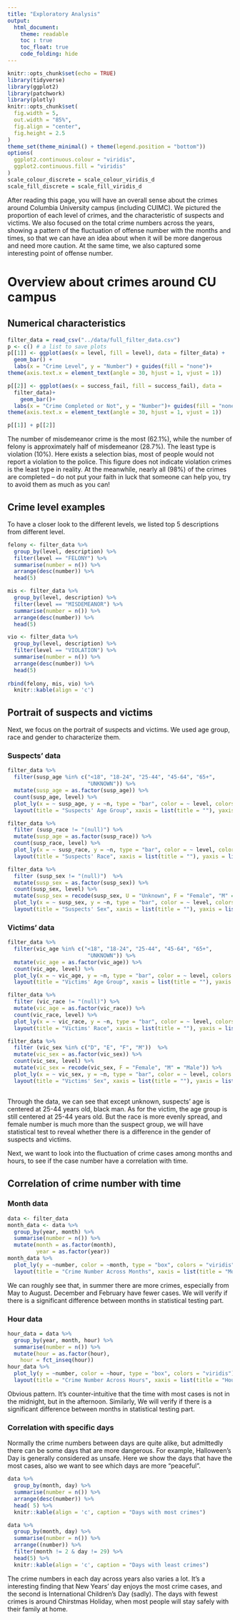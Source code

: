```yaml
---
title: "Exploratory Analysis"
output:
  html_document:
    theme: readable
    toc : true
    toc_float: true
    code_folding: hide
---
```


```r
knitr::opts_chunk$set(echo = TRUE)
library(tidyverse)
library(ggplot2)
library(patchwork)
library(plotly)
knitr::opts_chunk$set(
  fig.width = 5,
  out.width = "85%",
  fig.align = "center",
  fig.height = 2.5
)
theme_set(theme_minimal() + theme(legend.position = "bottom"))
options(
  ggplot2.continuous.colour = "viridis",
  ggplot2.continuous.fill = "viridis"
)
scale_colour_discrete = scale_colour_viridis_d
scale_fill_discrete = scale_fill_viridis_d
```
After reading this page, you will have an overall sense about the crimes around Columbia University campus (including CUIMC). 
We pictured the proportion of each level of crimes, and the characteristic of suspects and victims. We also focused on the total crime numbers across the years, showing a pattern of the fluctuation of offense number with the months and times, so that we can have an idea about when it will be more dangerous and need more caution. At the same time, we also captured some interesting point of offense number.

# Overview about crimes around CU campus

## Numerical characteristics
```r
filter_data = read_csv("../data/full_filter_data.csv")
p <- c() # a list to save plots
p[[1]] <- ggplot(aes(x = level, fill = level), data = filter_data) + 
  geom_bar() +
  labs(x = "Crime Level", y = "Number") + guides(fill = "none")+
theme(axis.text.x = element_text(angle = 30, hjust = 1, vjust = 1))

p[[2]] <- ggplot(aes(x = success_fail, fill = success_fail), data = 
  filter_data)+
    geom_bar()+
  labs(x = "Crime Completed or Not", y = "Number")+ guides(fill = "none") +
theme(axis.text.x = element_text(angle = 30, hjust = 1, vjust = 1))

p[[1]] + p[[2]]
```

The number of misdemeanor crime is the most (62.1%), while the number of felony is approximately half of misdemeanor (28.7%). The least type is violation (10%). Here exists a selection bias, most of people would not report a violation to the police. This figure does not indicate violation crimes is the least type in reality. At the meanwhile, nearly all (98%) of the crimes are completed -- do not put your faith in luck that someone can help you, try to avoid them as much as you can! 

## Crime level examples
To have a closer look to the different levels, we listed top 5 descriptions from different level. 
```r
felony <- filter_data %>% 
  group_by(level, description) %>% 
  filter(level == "FELONY") %>% 
  summarise(number = n()) %>% 
  arrange(desc(number)) %>% 
  head(5)

mis <- filter_data %>% 
  group_by(level, description) %>% 
  filter(level == "MISDEMEANOR") %>% 
  summarise(number = n()) %>% 
  arrange(desc(number)) %>% 
  head(5)

vio <- filter_data %>% 
  group_by(level, description) %>% 
  filter(level == "VIOLATION") %>% 
  summarise(number = n()) %>% 
  arrange(desc(number)) %>% 
  head(5)
  
rbind(felony, mis, vio) %>% 
  knitr::kable(align = 'c')
```

## Portrait of suspects and victims {.tabset}

Next, we focus on the portrait of suspects and victims. We used age group, race and gender to characterize them.

### Suspects' data
```r
filter_data %>% 
  filter(susp_age %in% c("<18", "18-24", "25-44", "45-64", "65+",
                         "UNKNOWN")) %>%
  mutate(susp_age = as.factor(susp_age)) %>% 
  count(susp_age, level) %>% 
  plot_ly(x = ~ susp_age, y = ~n, type = "bar", color = ~ level, colors = "viridis") %>% 
  layout(title = "Suspects' Age Group", xaxis = list(title = ""), yaxis = list(title = "Number"))

filter_data %>% 
  filter (susp_race != "(null)") %>% 
  mutate(susp_age = as.factor(susp_race)) %>% 
  count(susp_race, level) %>% 
  plot_ly(x = ~ susp_race, y = ~n, type = "bar", color = ~ level, colors = "viridis") %>% 
  layout(title = "Suspects' Race", xaxis = list(title = ""), yaxis = list(title = "Number"))

filter_data %>% 
  filter (susp_sex != "(null)")  %>% 
  mutate(susp_sex = as.factor(susp_sex)) %>% 
  count(susp_sex, level) %>% 
  mutate(susp_sex = recode(susp_sex, U = "Unknown", F = "Female", "M" = "Male")) %>% 
  plot_ly(x = ~ susp_sex, y = ~n, type = "bar", color = ~ level, colors = "viridis") %>% 
  layout(title = "Suspects' Sex", xaxis = list(title = ""), yaxis = list(title = "Number"))
```

### Victims' data
```r
filter_data %>% 
  filter(vic_age %in% c("<18", "18-24", "25-44", "45-64", "65+",
                         "UNKNOWN")) %>%
  mutate(vic_age = as.factor(vic_age)) %>% 
  count(vic_age, level) %>% 
  plot_ly(x = ~ vic_age, y = ~n, type = "bar", color = ~ level, colors = "viridis") %>% 
  layout(title = "Victims' Age Group", xaxis = list(title = ""), yaxis = list(title = "Number"))

filter_data %>% 
  filter (vic_race != "(null)") %>% 
  mutate(vic_age = as.factor(vic_race)) %>% 
  count(vic_race, level) %>% 
  plot_ly(x = ~ vic_race, y = ~n, type = "bar", color = ~ level, colors = "viridis") %>% 
  layout(title = "Victims' Race", xaxis = list(title = ""), yaxis = list(title = "Number"))

filter_data %>% 
  filter (vic_sex %in% c("D", "E", "F", "M"))  %>% 
  mutate(vic_sex = as.factor(vic_sex)) %>% 
  count(vic_sex, level) %>% 
  mutate(vic_sex = recode(vic_sex, F = "Female", "M" = "Male")) %>% 
  plot_ly(x = ~ vic_sex, y = ~n, type = "bar", color = ~ level, colors = "viridis") %>% 
  layout(title = "Victims' Sex", xaxis = list(title = ""), yaxis = list(title = "Number"))
```

## {-}

Through the data, we can see that except unknown, suspects' age is centered at 25-44 years old, black man. As for the victim, the age group is still centered at 25-44 years old. But the race is more evenly spread, and female number is much more than the suspect group, we will have statistical test to reveal whether there is a difference in the gender of suspects and victims.

Next, we want to look into the fluctuation of crime cases among months and hours, to see if the case number have a correlation with time.

## Correlation of crime number with time
### Month data
```r
data <- filter_data
month_data <- data %>%  
  group_by(year, month) %>% 
  summarise(number = n()) %>% 
  mutate(month = as.factor(month),
         year = as.factor(year))
month_data %>% 
  plot_ly(y = ~number, color = ~month, type = "box", colors = "viridis") %>% 
  layout(title = "Crime Number Across Months", xaxis = list(title = "Month"), yaxis = list(title = "Number"))
```
We can roughly see that, in summer there are more crimes, especially from May to August. December and February have fewer cases. We will verify if there is a significant difference between months in statistical testing part.

### Hour data
```r
hour_data = data %>% 
  group_by(year, month, hour) %>% 
  summarise(number = n()) %>%
  mutate(hour = as.factor(hour),
    hour = fct_inseq(hour)) 
hour_data %>% 
  plot_ly(y = ~number, color = ~hour, type = "box", colors = "viridis") %>% 
  layout(title = "Crime Number Across Hours", xaxis = list(title = "Hour"), yaxis = list(title = "Number"))
```
Obvious pattern. It's counter-intuitive that the time with most cases is not in the midnight, but in the afternoon. Similarly, We will verify if there is a significant difference between months in statistical testing part.

### Correlation with specific days
Normally the crime numbers between days are quite alike, but admittedly there can be some days that are more dangerous. For example, Halloween's Day is generally considered as unsafe. Here we show the days that have the most cases, also we want to see which days are more "peaceful".
```r
data %>% 
  group_by(month, day) %>% 
  summarise(number = n()) %>% 
  arrange(desc(number)) %>% 
  head( 5) %>% 
  knitr::kable(align = 'c', caption = "Days with most crimes")

data %>% 
  group_by(month, day) %>% 
  summarise(number = n()) %>% 
  arrange((number)) %>%
  filter(month != 2 & day != 29) %>% 
  head(5) %>% 
  knitr::kable(align = 'c', caption = "Days with least crimes")
```
The crime numbers in each day across years also varies a lot. It's a interesting finding that New Years' day enjoys the most crime cases, and the second is International Children's Day (sadly).  The days with fewest crimes is around Chirstmas Holiday, when most people will stay safely with their family at home. 
